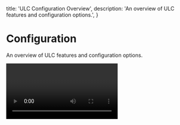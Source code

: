 
  title: 'ULC Configuration Overview',
  description: 'An overview of ULC features and configuration options.',
}

# Configuration
An overview of ULC features and configuration options.

<Video url="https://www.youtube.com/watch?v=FIF3qqRY0Ts"/>

ULC was designed to be as user-friendly and flexible as possible.

It loads vehicle configurations from a file called `ulc.lua` that is located
within the vehicle resources themselves. This allows for easy setup,
and easy sharing of vehicle configurations. Vehicle developers can ship their
vehicles with a pre-configured `ulc.lua` file to make them ULC ready
out-of-the-box!

## Review the global settings

  The top section of the ``config.lua`` file in the root of the resource contains
  a series of global settings. These settings determine the behavior of some
  features.

  **Most of these settings can be left at their default values.**

  <Callout type="info">
    If you're using Luxart Vehicle Controls
    or a similar resource that plays a tone when lights are turned on
    you should set `muteBeepForLights` to `true`
  </Callout>

  ```lua
    -- whether to mute the tone that plays when lights are turned on 
    -- use if you have another resources that already plays a tone.
    muteBeepForLights = true,
    -- global toggle for UI (affects all clients)
    hideHud = false,
    -- whether to use KPH instead of MPH
    useKPH = false,
    -- health threshold for effect (probably don't touch this)
    healthThreshold = 990,

    ParkSettings = {
        -- Vehicle will be considered "parked" below this speed
        speedThreshold = 1,
        -- whether to disable the effect when a door is open (highly recommended)
        checkDoors = true,
        -- delay between checks, should not be lower than 0.5
        delay = 0.5,
        -- distance to sync park pattern (32 is roughly the Yellow Jack parking lot)
        syncDistance = 32,
        -- cooldown between sync attempts
        syncCooldown = 10,
    },
        
    SteadyBurnSettings = {
        nightStartHour = 18,
        -- should always be a lower number than start hour
        nightEndHour = 6,
        -- delay between checks, this can be very long, it will only make it more realistic
        delay = 10,
    },
    ...
  ```

## Configure your first vehicle

By default, no vehicles are affected by ULC. In order for a vehicle to 
be affected by ULC there must be a configuration for it. Let's start by setting up your first vehicle.

To do this, we will create a `ulc.lua` configuration file in your vehicle
resource folder, and then point ULC to that file so it can load it.

Follow the steps below!
<Steps>
  <Callout type="info">
    If your vehicle came with a `ulc.lua` file, skip to step 7.
  </Callout>

  ### Create `ulc.lua` file
  Create a file at the root of your vehicle resource and name it `ulc.lua`

  ### Open the [ULC Generator](http://ulc.dwnstr.com)
  {/* link card */}

  ### Define the model name
  Add the name of your vehicle to the `names={}` table.

  ### Configure vehicle settings

  ### Configure buttons

  ### Populate the `ulc.lua` file
  Copy the contents of the generator and paste them into your `ulc.lua` file.

  ### Add config to ULC
  Open your ULC `config.lua` file and find the `ExternalVehResources` table.
  Here you can add the resource name of the vehicle you just configured.

  This will tell ULC about the vehicle, and make it load the configuration
  from the `ulc.lua` file.

  ```lua
    ExternalVehResources = {
        "pd4",
    },
  ```

  ### Done!
  Your vehicle is now configured and ready to go!
  
  Restart ULC and test it out and then repeat for your other vehicles!

</Steps>

## Configuring a vehicle pack

If you have a resource with multiple vehicles in it that all use the same
ULC configuration, you can use a single `ulc.lua` file for all of them.

Simply include all of the model names in the `names` field of the `ulc.lua` file.

```lua
  names = {"pd4","pd5", "pd6"},
```

If there are vehicles in the resource that use a different configuration
you can create an additional configuration object within the same 
`ulc.lua` file.

<details>
  <summary>
    Multi-Config ulc.lua Example
  </summary>
  ```lua
    return {names = {"sp20", "pd20"},
      steadyBurnConfig = {
          forceOn = false,
          useTime = false,
          disableWithLights = false,
          sbExtras = {}
      },
      parkConfig = {
          usePark = true,
          useSync = true,
          syncWith = {'sp20', 'sp18chrg'},
          pExtras = {10, 11},
          dExtras = {}
      },
      hornConfig = {
          useHorn = true,
          hornExtras = {12}
      },
      brakeConfig = {
          useBrakes = false,
          speedThreshold = 3,
          brakeExtras = {}
      },
      -- example button
      -- {label = 'STAGE 2', key = 5, extra = 8},
        buttons = {
          {label = 'stage 2', key = 5, extra = 8, offExtras = {10, 11}},
            {label = 'TA', key = 6, extra = 9, offExtras = {}},
            {label = 'AUX1', key = 7, extra = 10, offExtras = {}},
            {label = 'AUX 2',key = 8,extra = 11, offExtras = {}},
            {label = 'SCENE',key = 9,extra = 12, offExtras = {}},
        }
    },
    {names = {'pdram'},
      steadyBurnConfig = {
            forceOn = false,
            useTime = false,
            disableWithLights = false,
            sbExtras = {}
        },
        parkConfig = {
            usePark = true,
            useSync = true,
            syncWith = {'sp20', 'sp18chrg'},
            pExtras = {10, 11},
            dExtras = {}
        },
        hornConfig = {
            useHorn = true,
            hornExtras = {12}
        },
        brakeConfig = {
            useBrakes = false,
            speedThreshold = 3,
            brakeExtras = {}
        },
      -- example button
      -- {label = 'STAGE 2', key = 5, extra = 8},
        buttons = {
          {label = 'stage 2', key = 5, extra = 8, offExtras = {10, 11}},
            {label = 'TA', key = 6, extra = 9, offExtras = {}},
            {label = 'AUX1', key = 7, extra = 10, offExtras = {}},
            {label = 'AUX 2',key = 8,extra = 11, offExtras = {}},
            {label = 'SCENE',key = 9,extra = 12, offExtras = {}},
        }
    }
    ```
</details>

## Creating Non-ELS Vehicles for ULC

Vehicle developers who are creating vehicles compatible with ULC can provide a local configuration file within their vehicle resources for use by users.

By providing a configuration file your vehicle will be pre-configured for all users who use it. Users will be able to simply plug-and-play your vehicle with ULC functionality.

Follow steps 1-5 above to learn how to create a ulc.lua file.

### Extras with Sirens

The concept of nesting Sirens into an Extra is critical to proper usage of ULC. Most of the features of ULC require sirens to be contained within extras.

All you have to do to set this up is parent your Sirens to an Extra once they are compounded. Your extra can have any other parts also attached. I.E you 
could have a divider to block the emissives behind the emissives you want to show, such as in the case of a traffic advisor.

<Callout>
  ULC works best when extras don't have collisions. If you have a collision on your extra, ULC will not be able to turn it on or off consistently.
</Callout>

## What to Read Next
For detailed info about each feature and their config values see the below pages.
<div className="nx-grid lg:nx-grid-cols-2 nx-grid-rows-2 nx-gap-4 nx-mt-4">
  <PageCard 
    name="Stage Controls"  link="/ulc/config/stage-controls"
    description="Create buttons to control lighting stages."
  />
  <PageCard 
    name="Default Stages"  link="/ulc/config/default-stages"
    description="Automatically set lighting configuration when lights are activated."
  />
  <PageCard 
    name="Cruise Lights"  link="/ulc/config/cruise-lights"
    description="Configure smart cruise lights/steady burns that run all the time, or based on time of day."
  />
  <PageCard 
    name="Park Patterns"  link="/ulc/config/park-patterns-sync"
    description="Change lighting when the vehicle is stopped, and sync with other vehicles."
  />
  <PageCard 
    name="Brake Extras" link="/ulc/config/brake-extras"
    description="Setup brake extras that turn on when the vehicle is braking or stopped."
  />
  <PageCard 
    name="Door Extras" link="/ulc/config/door-extras"
    description="Show or hide extras when doors open and close."
  />
  <PageCard
    name="Horn Extras" link="/ulc/config/horn-extras"
    description="Enable an extra when the horn is pressed."
  />
  <PageCard 
    name="Reverse Extras" link="/ulc/config/reverse-extras"
    description="Enable an extra while the vehicle is in reverse."
  />
</div>
